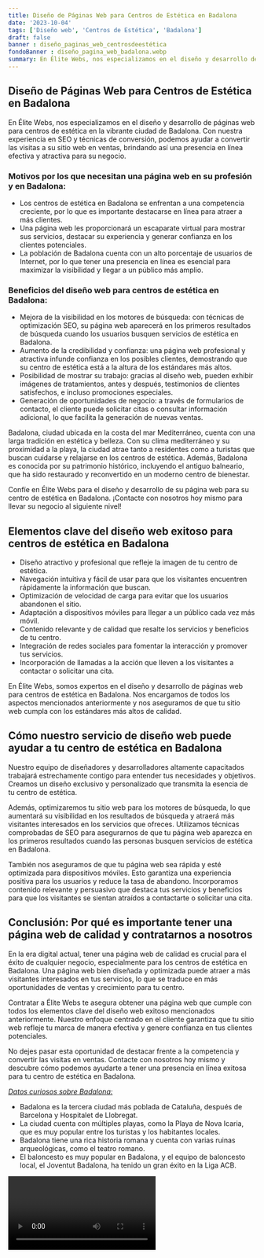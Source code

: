 ```yaml
---
title: Diseño de Páginas Web para Centros de Estética en Badalona
date: '2023-10-04'
tags: ['Diseño web', 'Centros de Estética', 'Badalona']
draft: false
banner : diseño_paginas_web_centrosdeestética
fondoBanner : diseño_pagina_web_badalona.webp
summary: En Élite Webs, nos especializamos en el diseño y desarrollo de páginas web para centros de estética en la vibrante ciudad de Badalona. Con nuestra experiencia en SEO y técnicas de conversión, podemos ayudar a convertir las visitas a su sitio web en ventas, brindando así una presencia en línea efectiva y atractiva para su negocio.
---
```


## Diseño de Páginas Web para Centros de Estética en Badalona

En Élite Webs, nos especializamos en el diseño y desarrollo de páginas web para centros de estética en la vibrante ciudad de Badalona. Con nuestra experiencia en SEO y técnicas de conversión, podemos ayudar a convertir las visitas a su sitio web en ventas, brindando así una presencia en línea efectiva y atractiva para su negocio.

### Motivos por los que necesitan una página web en su profesión y en Badalona:
- Los centros de estética en Badalona se enfrentan a una competencia creciente, por lo que es importante destacarse en línea para atraer a más clientes.
- Una página web les proporcionará un escaparate virtual para mostrar sus servicios, destacar su experiencia y generar confianza en los clientes potenciales.
- La población de Badalona cuenta con un alto porcentaje de usuarios de Internet, por lo que tener una presencia en línea es esencial para maximizar la visibilidad y llegar a un público más amplio.

### Beneficios del diseño web para centros de estética en Badalona:
- Mejora de la visibilidad en los motores de búsqueda: con técnicas de optimización SEO, su página web aparecerá en los primeros resultados de búsqueda cuando los usuarios busquen servicios de estética en Badalona.
- Aumento de la credibilidad y confianza: una página web profesional y atractiva infunde confianza en los posibles clientes, demostrando que su centro de estética está a la altura de los estándares más altos.
- Posibilidad de mostrar su trabajo: gracias al diseño web, pueden exhibir imágenes de tratamientos, antes y después, testimonios de clientes satisfechos, e incluso promociones especiales.
- Generación de oportunidades de negocio: a través de formularios de contacto, el cliente puede solicitar citas o consultar información adicional, lo que facilita la generación de nuevas ventas.

Badalona, ciudad ubicada en la costa del mar Mediterráneo, cuenta con una larga tradición en estética y belleza. Con su clima mediterráneo y su proximidad a la playa, la ciudad atrae tanto a residentes como a turistas que buscan cuidarse y relajarse en los centros de estética. Además, Badalona es conocida por su patrimonio histórico, incluyendo el antiguo balneario, que ha sido restaurado y reconvertido en un moderno centro de bienestar.

Confíe en Élite Webs para el diseño y desarrollo de su página web para su centro de estética en Badalona. ¡Contacte con nosotros hoy mismo para llevar su negocio al siguiente nivel!

<GifSeo />

<Cta />

## Elementos clave del diseño web exitoso para centros de estética en Badalona

- Diseño atractivo y profesional que refleje la imagen de tu centro de estética.
- Navegación intuitiva y fácil de usar para que los visitantes encuentren rápidamente la información que buscan.
- Optimización de velocidad de carga para evitar que los usuarios abandonen el sitio.
- Adaptación a dispositivos móviles para llegar a un público cada vez más móvil.
- Contenido relevante y de calidad que resalte los servicios y beneficios de tu centro.
- Integración de redes sociales para fomentar la interacción y promover tus servicios.
- Incorporación de llamadas a la acción que lleven a los visitantes a contactar o solicitar una cita.

En Élite Webs, somos expertos en el diseño y desarrollo de páginas web para centros de estética en Badalona. Nos encargamos de todos los aspectos mencionados anteriormente y nos aseguramos de que tu sitio web cumpla con los estándares más altos de calidad.

## Cómo nuestro servicio de diseño web puede ayudar a tu centro de estética en Badalona

Nuestro equipo de diseñadores y desarrolladores altamente capacitados trabajará estrechamente contigo para entender tus necesidades y objetivos. Creamos un diseño exclusivo y personalizado que transmita la esencia de tu centro de estética.

Además, optimizaremos tu sitio web para los motores de búsqueda, lo que aumentará su visibilidad en los resultados de búsqueda y atraerá más visitantes interesados en los servicios que ofreces. Utilizamos técnicas comprobadas de SEO para asegurarnos de que tu página web aparezca en los primeros resultados cuando las personas busquen servicios de estética en Badalona.

También nos aseguramos de que tu página web sea rápida y esté optimizada para dispositivos móviles. Esto garantiza una experiencia positiva para los usuarios y reduce la tasa de abandono. Incorporamos contenido relevante y persuasivo que destaca tus servicios y beneficios para que los visitantes se sientan atraídos a contactarte o solicitar una cita.

## Conclusión: Por qué es importante tener una página web de calidad y contratarnos a nosotros

En la era digital actual, tener una página web de calidad es crucial para el éxito de cualquier negocio, especialmente para los centros de estética en Badalona. Una página web bien diseñada y optimizada puede atraer a más visitantes interesados en tus servicios, lo que se traduce en más oportunidades de ventas y crecimiento para tu centro.

Contratar a Élite Webs te asegura obtener una página web que cumple con todos los elementos clave del diseño web exitoso mencionados anteriormente. Nuestro enfoque centrado en el cliente garantiza que tu sitio web refleje tu marca de manera efectiva y genere confianza en tus clientes potenciales.

No dejes pasar esta oportunidad de destacar frente a la competencia y convertir las visitas en ventas. Contacte con nosotros hoy mismo y descubre cómo podemos ayudarte a tener una presencia en línea exitosa para tu centro de estética en Badalona.

[*Datos curiosos sobre Badalona:*](https://es.wikipedia.org/wiki/Badalona)
- Badalona es la tercera ciudad más poblada de Cataluña, después de Barcelona y Hospitalet de Llobregat.
- La ciudad cuenta con múltiples playas, como la Playa de Nova Icaria, que es muy popular entre los turistas y los habitantes locales.
- Badalona tiene una rica historia romana y cuenta con varias ruinas arqueológicas, como el teatro romano.
- El baloncesto es muy popular en Badalona, y el equipo de baloncesto local, el Joventut Badalona, ha tenido un gran éxito en la Liga ACB.

<Video />

<CtaBot job='Centros de Estética' city='Badalona'/>

<Gmaps query='Badalona+españa+maps' />
